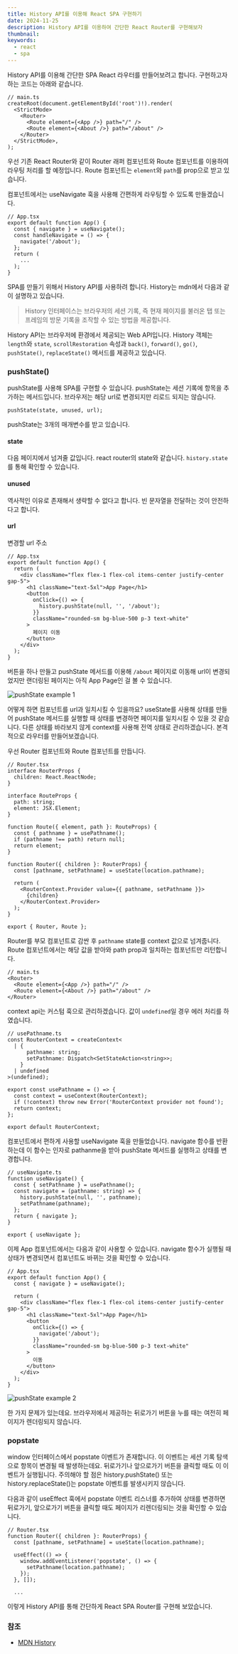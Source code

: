 ```yaml
---
title: History API를 이용해 React SPA 구현하기
date: 2024-11-25
description: History API를 이용하여 간단한 React Router를 구현해보자
thumbnail:
keywords:
  - react
  - spa
---
```


History API를 이용해 간단한 SPA React 라우터를 만들어보려고 합니다. 구현하고자 하는 코드는 아래와 같습니다.

```tsx
// main.ts
createRoot(document.getElementById('root')!).render(
  <StrictMode>
    <Router>
      <Route element={<App />} path="/" />
      <Route element={<About />} path="/about" />
    </Router>
  </StrictMode>,
);
```

우선 기존 React Router와 같이 Router 래퍼 컴포넌트와 Route 컴포넌트를 이용하여 라우팅 처리를 할 예정입니다. Route 컴포넌트는 `element`와 `path`를 prop으로 받고 있습니다.

컴포넌트에서는 useNavigate 훅을 사용해 간편하게 라우팅할 수 있도록 만들겠습니다.

```tsx
// App.tsx
export default function App() {
  const { navigate } = useNavigate();
  const handleNavigate = () => {
    navigate('/about');
  };
  return (
    ...
  );
}
```

SPA를 만들기 위해서 History API를 사용하려 합니다. History는 mdn에서 다음과 같이 설명하고 있습니다.

> History 인터페이스는 브라우저의 세션 기록, 즉 현재 페이지를 불러온 탭 또는 프레임의 방문 기록을 조작할 수 있는 방법을 제공합니다.

History API는 브라우저에 환경에서 제공되는 Web API입니다. History 객체는 `length`와 `state`, `scrollRestoration` 속성과 `back()`, `forward()`, `go()`, `pushState()`, `replaceState()` 메서드를 제공하고 있습니다.

### pushState()

pushState를 사용해 SPA를 구현할 수 있습니다. pushState는 세션 기록에 항목을 추가하는 메서드입니다. 브라우저는 해당 url로 변경되지만 리로드 되지는 않습니다.

```tsx
pushState(state, unused, url);
```

pushState는 3개의 매개변수를 받고 있습니다.

#### state

다음 페이지에서 넘겨줄 값입니다. react router의 state와 같습니다. `history.state`를 통해 확인할 수 있습니다.

#### unused

역사적인 이유로 존재해서 생략할 수 없다고 합니다. 빈 문자열을 전달하는 것이 안전하다고 합니다.

#### url

변경할 url 주소

```tsx
// App.tsx
export default function App() {
  return (
    <div className="flex flex-1 flex-col items-center justify-center gap-5">
      <h1 className="text-5xl">App Page</h1>
      <button
        onClick={() => {
          history.pushState(null, '', '/about');
        }}
        className="rounded-sm bg-blue-500 p-3 text-white"
      >
        페이지 이동
      </button>
    </div>
  );
}
```

버튼을 하나 만들고 pushState 메서드를 이용해 `/about` 페이지로 이동해 url이 변경되었지만 랜더링된 페이지는 아직 App Page인 걸 볼 수 있습니다.

![pushState example 1](/imgs/posts/22/11.png)

어떻게 하면 컴포넌트를 url과 일치시킬 수 있을까요?
useState를 사용해 상태를 만들어 pushState 메서드를 실행할 때 상태를 변경하면 페이지를 일치시킬 수 있을 것 같습니다. 다른 상태를 바라보지 않게 context를 사용해 전역 상태로 관리하겠습니다.
본격적으로 라우터를 만들어보겠습니다.

우선 Router 컴포넌트와 Route 컴포넌트를 만듭니다.

```tsx
// Router.tsx
interface RouterProps {
  children: React.ReactNode;
}

interface RouteProps {
  path: string;
  element: JSX.Element;
}

function Route({ element, path }: RouteProps) {
  const { pathname } = usePathname();
  if (pathname !== path) return null;
  return element;
}

function Router({ children }: RouterProps) {
  const [pathname, setPathname] = useState(location.pathname);

  return (
    <RouterContext.Provider value={{ pathname, setPathname }}>
      {children}
    </RouterContext.Provider>
  );
}

export { Router, Route };
```

Router를 부모 컴포넌트로 감싼 후 `pathname` state를 context 값으로 넘겨줍니다.  
Route 컴포넌트에서는 해당 값을 받아와 path prop과 일치하는 컴포넌트만 리턴합니다.

```tsx
// main.ts
<Router>
  <Route element={<App />} path="/" />
  <Route element={<About />} path="/about" />
</Router>
```

context api는 커스텀 훅으로 관리하겠습니다. 값이 `undefined`일 경우 에러 처리를 하였습니다.

```tsx
// usePathname.ts
const RouterContext = createContext<
  | {
      pathname: string;
      setPathname: Dispatch<SetStateAction<string>>;
    }
  | undefined
>(undefined);

export const usePathname = () => {
  const context = useContext(RouterContext);
  if (!context) throw new Error('RouterContext provider not found');
  return context;
};

export default RouterContext;
```

컴포넌트에서 편하게 사용할 useNavigate 훅을 만들었습니다. navigate 함수를 반환하는데 이 함수는 인자로 pathanme을 받아 pushState 메서드를 실행하고 상태를 변경합니다.

```tsx
// useNavigate.ts
function useNavigate() {
  const { setPathname } = usePathname();
  const navigate = (pathname: string) => {
    history.pushState(null, '', pathname);
    setPathname(pathname);
  };
  return { navigate };
}

export { useNavigate };
```

이제 App 컴포넌트에서는 다음과 같이 사용할 수 있습니다. navigate 함수가 실행될 때 상태가 변경되면서 컴포넌트도 바뀌는 것을 확인할 수 있습니다.

```tsx
// App.tsx
export default function App() {
  const { navigate } = useNavigate();

  return (
    <div className="flex flex-1 flex-col items-center justify-center gap-5">
      <h1 className="text-5xl">App Page</h1>
      <button
        onClick={() => {
          navigate('/about');
        }}
        className="rounded-sm bg-blue-500 p-3 text-white"
      >
        이동
      </button>
    </div>
  );
}
```

![pushState example 2](/imgs/posts/22/2.png)

한 가지 문제가 있는데요. 브라우저에서 제공하는 뒤로가기 버튼을 누를 때는 여전히 페이지가 렌더링되지 않습니다.

### popstate

window 인터페이스에서 popstate 이벤트가 존재합니다. 이 이벤트는 세션 기록 탐색으로 항목이 변경될 때 발생하는데요. 뒤로가기나 앞으로가기 버튼을 클릭할 때도 이 이벤트가 실행됩니다. 주의해야 할 점은 history.pushState() 또는 history.replaceState()는 popstate 이벤트를 발생시키지 않습니다.

다음과 같이 useEffect 훅에서 popstate 이벤트 리스너를 추가하여 상태를 변경하면 뒤로가기, 앞으로가기 버튼을 클릭할 때도 페이지가 리렌더링되는 것을 확인할 수 있습니다.

```tsx
// Router.tsx
function Router({ children }: RouterProps) {
  const [pathname, setPathname] = useState(location.pathname);

  useEffect(() => {
    window.addEventListener('popstate', () => {
      setPathname(location.pathname);
    });
  }, []);

  ...
```

이렇게 History API를 통해 간단하게 React SPA Router를 구현해 보았습니다.

### 참조

- [MDN History](https://developer.mozilla.org/ko/docs/Web/API/History)
